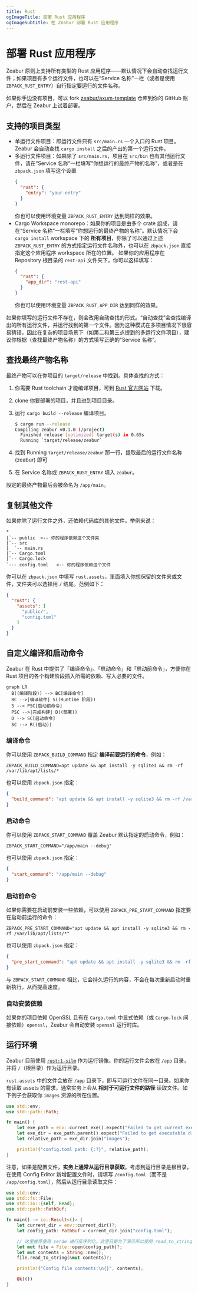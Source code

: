 ```yaml
---
title: Rust
ogImageTitle: 部署 Rust 应用程序
ogImageSubtitle: 在 Zeabur 部署 Rust 应用程序
---
```


# 部署 Rust 应用程序

Zeabur 原则上支持所有类型的 Rust 应用程序——默认情况下会自动查找运行文件；如果项目有多个运行文件，也可以在“Service 名称”一栏（或者是使用 `ZBPACK_RUST_ENTRY`）自行指定要运行的文件名称。

如果你手边没有项目，可以 fork [zeabur/axum-template](https://github.com/zeabur/axum-template) 仓库到你的 GitHub 账户，然后在 Zeabur 上试着部署。

## 支持的项目类型

- 单运行文件项目：即运行文件只有 `src/main.rs` 一个入口的 Rust 项目。Zeabur 会自动查找 `cargo install` 之后的产出的第一个运行文件。
- 多运行文件项目：如果除了 `src/main.rs`，项目在 `src/bin` 也有其他运行文件，请在“Service 名称”一栏填写“你想运行的最终产物的名称”，或者是在 `zbpack.json` 填写这个设置
  ```json
  {
    "rust": {
      "entry": "your-entry"
    }
  }
  ```
  你也可以使用环境变量 `ZBPACK_RUST_ENTRY` 达到同样的效果。
- Cargo Workspace monorepo：如果你的项目是由多个 crate 组成，请在“Service 名称”一栏填写“你想运行的最终产物的名称”。默认情况下会 `cargo install` workspace 下的 **所有项目**，你除了可以通过上述 `ZBPACK_RUST_ENTRY` 的方式指定运行文件名称外，也可以在 `zbpack.json` 直接指定这个应用程序 workspace 所在的位置。
  如果你的应用程序在 Repository 根目录的 `rest-api` 文件夹下，你可以这样填写：
  ```json
  {
    "rust": {
      "app_dir": "rest-api"
    }
  }
  ```
  你也可以使用环境变量 `ZBPACK_RUST_APP_DIR` 达到同样的效果。

如果你填写的运行文件不存在，则会改用自动查找的形式。“自动查找”会查找编译出的所有运行文件，并运行找到的第一个文件。因为这种模式在多项目情况下很容易猜错，因此在复杂的项目场景下（如第二和第三点提到的多运行文件项目），建议你根据〈查找最终产物名称〉的方式填写正确的“Service 名称”。

## 查找最终产物名称

最终产物可以在你项目的 `target/release` 中找到。具体查找的方式：

1. 你需要 Rust toolchain 才能编译项目，可到 [Rust 官方网站](https://www.rust-lang.org) 下载。
2. clone 你要部署的项目，并且进到项目目录。
3. 运行 `cargo build --release` 编译项目。

    ```bash
    $ cargo run --release
    Compiling zeabur v0.1.0 (/project)
      Finished release [optimized] target(s) in 0.65s
      Running `target/release/zeabur`
    ```

4. 找到 Running `target/release/zeabur` 那一行，提取最后的运行文件名称 (zeabur) 即可
5. 在 Service 名称或 `ZBPACK_RUST_ENTRY` 填入 `zeabur`。

設定的最终产物最后会被命名为 `/app/main`。

## 复制其他文件

如果你除了运行文件之外，还依赖代码库的其他文件。举例来说：

```plain
*
|`-- public  <-- 你的程序依赖这个文件夹
|`-- src
|  `-- main.rs
|`-- Cargo.toml
|`-- Cargo.lock
`--- config.toml   <-- 你的程序依赖这个文件
```

你可以在 `zbpack.json` 中填写 `rust.assets`，里面填入你想保留的文件夹或文件，文件夹可以选择用 `/` 结尾。范例如下：

```json
{
  "rust": {
    "assets": [
      "public/",
      "config.toml"
    ]
  }
}
```

## 自定义编译和启动命令

Zeabur 在 Rust 中提供了「编译命令」、「启动命令」和「启动前命令」，方便你在 Rust 项目的各个构建阶段插入所需的依赖、写入必要的文件。

```mermaid
graph LR
  B((编译阶段)) --> BC[编译命令]
  BC -->|编译软件| S((Runtime 阶段))
  S --> PSC[启动前命令]
  PSC -->|完成构建| D((部署))
  D --> SC[启动命令]
  SC --> R((启动))
```

### 编译命令

你可以使用 `ZBPACK_BUILD_COMMAND` 指定 **编译前要运行的命令**，例如：

```
ZBPACK_BUILD_COMMAND=apt update && apt install -y sqlite3 && rm -rf /var/lib/apt/lists/*
```

也可以使用 `zbpack.json` 指定：

```json
{
  "build_command": "apt update && apt install -y sqlite3 && rm -rf /var/lib/apt/lists/*"
}
```

### 启动命令

你可以使用 `ZBPACK_START_COMMAND` 覆盖 Zeabur 默认指定的启动命令，例如：

```
ZBPACK_START_COMMAND="/app/main --debug"
```

也可以使用 `zbpack.json` 指定：

```json
{
  "start_command": "/app/main --debug"
}
```

### 启动前命令

如果你需要在启动前安装一些依赖，可以使用 `ZBPACK_PRE_START_COMMAND` 指定要在启动前运行的命令：

```
ZBPACK_PRE_START_COMMAND="apt update && apt install -y sqlite3 && rm -rf /var/lib/apt/lists/*"
```

也可以使用 `zbpack.json` 指定：

```json
{
  "pre_start_command": "apt update && apt install -y sqlite3 && rm -rf /var/lib/apt/lists/*"
}
```

与 `ZBPACK_START_COMMAND` 相比，它会持久运行的内容，不会在每次重新启动时重新执行，从而提高速度。

### 自动安装依赖

如果你的项目依赖 OpenSSL 且有在 `Cargo.toml` 中显式依赖（或 `Cargo.lock` 间接依赖）`openssl`，Zeabur 会自动安装 `openssl` 运行时库。

## 运行环境

Zeabur 目前使用 [`rust:1-silm`](https://hub.docker.com/_/rust) 作为运行镜像。你的运行文件会放在 `/app` 目录，并将 `/`（根目录）作为运行目录。

`rust.assets` 中的文件会放在 `/app` 目录下，即与可运行文件在同一目录。如果你有读取 assets 的需求，通常实务上会从 **相对于可运行文件的路径** 读取文件。如下例子会获取你 `images` 资源的所在位置。

```rust
use std::env;
use std::path::Path;

fn main() {
    let exe_path = env::current_exe().expect("Failed to get current executable path");
    let exe_dir = exe_path.parent().expect("Failed to get executable directory");
    let relative_path = exe_dir.join("images");

    println!("config.toml path: {:?}", relative_path);
}
```

注意，如果是配置文件，**实务上通常从运行目录获取**。考虑到运行目录是根目录，在使用 Config Editor 新增配置文件时，请填写 `/config.toml`（而不是 `/app/config.toml`），然后从运行目录读取文件：

```rust
use std::env;
use std::fs::File;
use std::io::{self, Read};
use std::path::PathBuf;

fn main() -> io::Result<()> {
    let current_dir = env::current_dir()?;
    let config_path: PathBuf = current_dir.join("config.toml");

    // 这里推荐使用 serde 进行反序列化。这里只是为了演示所以使用 read_to_string。
    let mut file = File::open(config_path)?;
    let mut contents = String::new();
    file.read_to_string(&mut contents)?;

    println!("Config file contents:\n{}", contents);

    Ok(())
}
```
